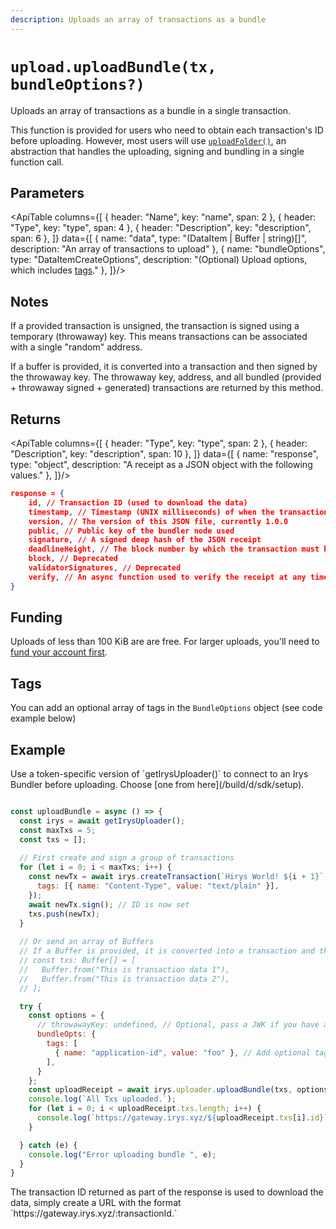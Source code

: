 ```yaml
---
description: Uploads an array of transactions as a bundle
---
```



# `upload.uploadBundle(tx, bundleOptions?)`

Uploads an array of transactions as a bundle in a single transaction.

This function is provided for users who need to obtain each transaction's ID before uploading. However, most users will use [`uploadFolder()`](./uploadFolder), an abstraction that handles the uploading, signing and bundling in a single function call.

## Parameters

<ApiTable columns={[
	{ header: "Name", key: "name", span: 2 },
	{ header: "Type", key: "type", span: 4 },
	{ header: "Description", key: "description", span: 6 },
]} data={[
	  { name: "data", type: "(DataItem | Buffer | string)[]", description: "An array of transactions to upload" },
		{ name: "bundleOptions", type: "DataItemCreateOptions", description: "(Optional) Upload options, which includes [tags](/build/d/features/tags)." },
]}/>


## Notes

If a provided transaction is unsigned, the transaction is signed using a temporary (throwaway) key. 
This means transactions can be associated with a single "random" address. 

If a buffer is provided, it is converted into a transaction and then signed by the throwaway key. The throwaway key, address, and all bundled (provided + throwaway signed + generated) transactions are returned by this method.


## Returns

<ApiTable columns={[
	{ header: "Type", key: "type", span: 2 },
	{ header: "Description", key: "description", span: 10 },
]} data={[
	  { name: "response", type: "object", description: "A receipt as a JSON object with the following values." },
]}/>

```json
response = {
	id, // Transaction ID (used to download the data)
	timestamp, // Timestamp (UNIX milliseconds) of when the transaction was created and verified
	version, // The version of this JSON file, currently 1.0.0
	public, // Public key of the bundler node used
	signature, // A signed deep hash of the JSON receipt
	deadlineHeight, // The block number by which the transaction must be finalized
	block, // Deprecated
	validatorSignatures, // Deprecated
	verify, // An async function used to verify the receipt at any time
}
```

## Funding

Uploads of less than 100 KiB are are free. For larger uploads, you'll need to [fund your account first](/build/d/sdk/payment/fund). 

## Tags

You can add an optional array of tags in the `BundleOptions` object (see code example below)

## Example

<Callout type="info" emoji="ℹ️">
	Use a token-specific version of `getIrysUploader()` to connect to an Irys Bundler before uploading. Choose [one from here](/build/d/sdk/setup).  
</Callout>

```js

const uploadBundle = async () => {
  const irys = await getIrysUploader();
  const maxTxs = 5;
  const txs = [];
  
  // First create and sign a group of transactions
  for (let i = 0; i < maxTxs; i++) {
    const newTx = await irys.createTransaction(`Hirys World! ${i + 1}`, {
      tags: [{ name: "Content-Type", value: "text/plain" }],
    });
    await newTx.sign(); // ID is now set
    txs.push(newTx);
  }
  
  // Or send an array of Buffers
  // If a Buffer is provided, it is converted into a transaction and then signed by the throwaway key
  // const txs: Buffer[] = [
  //   Buffer.from("This is transaction data 1"),
  //   Buffer.from("This is transaction data 2"),
  // ];

  try {
    const options = {
      // throwawayKey: undefined, // Optional, pass a JWK if you have a throwaway key
      bundleOpts: {
        tags: [
          { name: "application-id", value: "foo" }, // Add optional tags
        ],
      } 
    };
    const uploadReceipt = await irys.uploader.uploadBundle(txs, options);
    console.log(`All Txs uploaded.`);
    for (let i = 0; i < uploadReceipt.txs.length; i++) {
      console.log(`https://gateway.irys.xyz/${uploadReceipt.txs[i].id}`)
    }

  } catch (e) {
    console.log("Error uploading bundle ", e);
  }
}
```

<Callout type="info" emoji="ℹ️">
	The transaction ID returned as part of the response is used to download the data, simply create a URL with the format
	`https://gateway.irys.xyz/:transactionId.`
</Callout>

